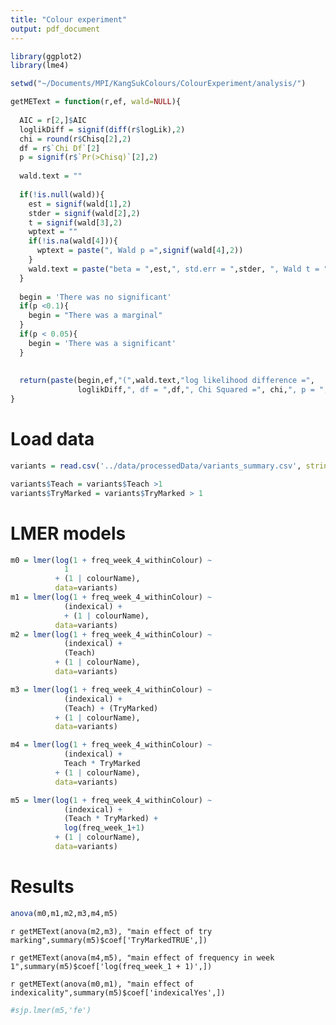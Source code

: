 ```yaml
---
title: "Colour experiment"
output: pdf_document
---
```


```r

library(ggplot2)
library(lme4)
```

```r

setwd("~/Documents/MPI/KangSukColours/ColourExperiment/analysis/")

getMEText = function(r,ef, wald=NULL){
  
  AIC = r[2,]$AIC
  loglikDiff = signif(diff(r$logLik),2)
  chi = round(r$Chisq[2],2)
  df = r$`Chi Df`[2]
  p = signif(r$`Pr(>Chisq)`[2],2)
  
  wald.text = ""
  
  if(!is.null(wald)){
    est = signif(wald[1],2)
    stder = signif(wald[2],2)
    t = signif(wald[3],2)
    wptext = ""
    if(!is.na(wald[4])){
      wptext = paste(", Wald p =",signif(wald[4],2))
    }
    wald.text = paste("beta = ",est,", std.err = ",stder, ", Wald t = ",t,wptext,';')
  }
  
  begin = 'There was no significant'
  if(p <0.1){
    begin = "There was a marginal"
  }
  if(p < 0.05){
    begin = 'There was a significant'  
  }
  
  
  return(paste(begin,ef,"(",wald.text,"log likelihood difference =",
               loglikDiff,", df = ",df,", Chi Squared =", chi,", p = ",p,")."))
}

```

# Load data

```r
variants = read.csv('../data/processedData/variants_summary.csv', stringsAsFactors = F)

```

```r

variants$Teach = variants$Teach >1
variants$TryMarked = variants$TryMarked > 1
```


# LMER models
```r
m0 = lmer(log(1 + freq_week_4_withinColour) ~ 
            1
          + (1 | colourName), 
          data=variants)
m1 = lmer(log(1 + freq_week_4_withinColour) ~ 
            (indexical) + 
            + (1 | colourName), 
          data=variants)
m2 = lmer(log(1 + freq_week_4_withinColour) ~ 
            (indexical) + 
            (Teach) 
          + (1 | colourName), 
          data=variants)

m3 = lmer(log(1 + freq_week_4_withinColour) ~ 
            (indexical) + 
            (Teach) + (TryMarked) 
          + (1 | colourName), 
          data=variants)

m4 = lmer(log(1 + freq_week_4_withinColour) ~ 
            (indexical) + 
            Teach * TryMarked
          + (1 | colourName), 
          data=variants)

m5 = lmer(log(1 + freq_week_4_withinColour) ~ 
            (indexical) + 
            (Teach * TryMarked) +
            log(freq_week_1+1)
          + (1 | colourName), 
          data=variants)

```

# Results

```r
anova(m0,m1,m2,m3,m4,m5)
```

`r getMEText(anova(m2,m3), "main effect of try marking",summary(m5)$coef['TryMarkedTRUE',])`

`r getMEText(anova(m4,m5), "main effect of frequency in week 1",summary(m5)$coef['log(freq_week_1 + 1)',])`

`r getMEText(anova(m0,m1), "main effect of indexicality",summary(m5)$coef['indexicalYes',])`


```r
#sjp.lmer(m5,'fe')
```

